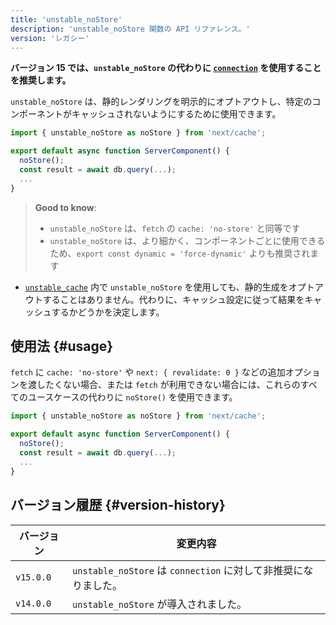 ```yaml
---
title: 'unstable_noStore'
description: 'unstable_noStore 関数の API リファレンス。'
version: 'レガシー'
---
```


**バージョン 15 では、`unstable_noStore` の代わりに [`connection`](/docs/app/api-reference/functions/connection) を使用することを推奨します。**

`unstable_noStore` は、静的レンダリングを明示的にオプトアウトし、特定のコンポーネントがキャッシュされないようにするために使用できます。

```jsx
import { unstable_noStore as noStore } from 'next/cache';

export default async function ServerComponent() {
  noStore();
  const result = await db.query(...);
  ...
}
```

> **Good to know**:
>
> - `unstable_noStore` は、`fetch` の `cache: 'no-store'` と同等です
> - `unstable_noStore` は、より細かく、コンポーネントごとに使用できるため、`export const dynamic = 'force-dynamic'` よりも推奨されます

- [`unstable_cache`](/docs/app/api-reference/functions/unstable_cache) 内で `unstable_noStore` を使用しても、静的生成をオプトアウトすることはありません。代わりに、キャッシュ設定に従って結果をキャッシュするかどうかを決定します。

## 使用法 {#usage}

`fetch` に `cache: 'no-store'` や `next: { revalidate: 0 }` などの追加オプションを渡したくない場合、または `fetch` が利用できない場合には、これらのすべてのユースケースの代わりに `noStore()` を使用できます。

```jsx
import { unstable_noStore as noStore } from 'next/cache';

export default async function ServerComponent() {
  noStore();
  const result = await db.query(...);
  ...
}
```

## バージョン履歴 {#version-history}

| バージョン | 変更内容                                                        |
| ---------- | --------------------------------------------------------------- |
| `v15.0.0`  | `unstable_noStore` は `connection` に対して非推奨になりました。 |
| `v14.0.0`  | `unstable_noStore` が導入されました。                           |
